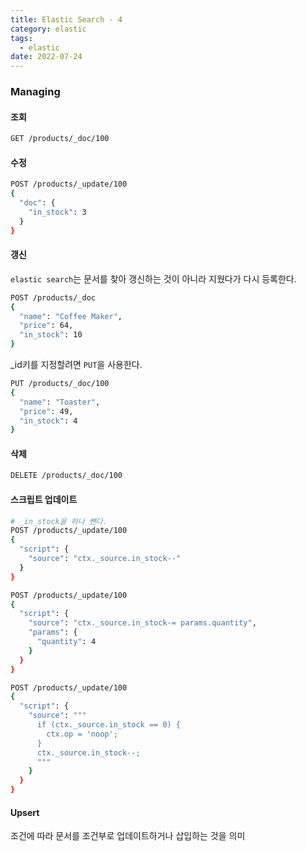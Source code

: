 ```yaml
---
title: Elastic Search - 4
category: elastic
tags:
  - elastic
date: 2022-07-24
---
```


### Managing

#### 조회

```bash
GET /products/_doc/100
```

#### 수정

```bash
POST /products/_update/100
{
  "doc": {
    "in_stock": 3
  }
}
```

#### 갱신

`elastic search`는 문서를 찾아 갱신하는 것이 아니라 지웠다가 다시 등록한다.

```bash
POST /products/_doc
{
  "name": "Coffee Maker",
  "price": 64,
  "in_stock": 10
}
```

\_id키를 지정할려면 `PUT`을 사용한다.

```bash
PUT /products/_doc/100
{
  "name": "Toaster",
  "price": 49,
  "in_stock": 4
}
```

#### 삭제

```bash
DELETE /products/_doc/100
```

#### 스크립트 업데이트

```bash
# _in_stock을 하나 뺀다.
POST /products/_update/100
{
  "script": {
    "source": "ctx._source.in_stock--"
  }
}
```

```bash
POST /products/_update/100
{
  "script": {
    "source": "ctx._source.in_stock-= params.quantity",
    "params": {
      "quantity": 4
    }
  }
}
```

```bash
POST /products/_update/100
{
  "script": {
    "source": """
      if (ctx._source.in_stock == 0) {
        ctx.op = 'noop';
      }
      ctx._source.in_stock--;
      """
    }
  }
}
```

#### Upsert

조건에 따라 문서를 조건부로 업데이트하거나 삽입하는 것을 의미
